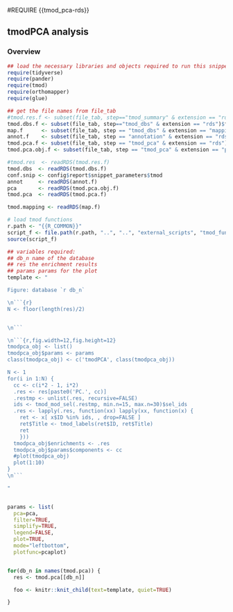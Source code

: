 #REQUIRE {{tmod_pca-rds}}

<!--
This is the snippet showing the results of tmodPCA
January Weiner
-->

## tmodPCA analysis


### Overview


```r
## load the necessary libraries and objects required to run this snippet
require(tidyverse)
require(pander)
require(tmod)
require(orthomapper)
require(glue)

## get the file names from file_tab
#tmod.res.f <- subset(file_tab, step=="tmod_summary" & extension == "rds")$filename
tmod.dbs.f <- subset(file_tab, step=="tmod_dbs" & extension == "rds")$filename
map.f      <- subset(file_tab, step == "tmod_dbs" & extension == "mapping.rds")$filename
annot.f    <- subset(file_tab, step == "annotation" & extension == "rds")$filename
tmod.pca.f <- subset(file_tab, step == "tmod_pca" & extension == "rds")$filename
tmod.pca.obj.f <- subset(file_tab, step == "tmod_pca" & extension == "pca.rds")$filename

#tmod.res  <- readRDS(tmod.res.f)
tmod.dbs  <- readRDS(tmod.dbs.f)
conf.snip <- config$report$snippet_parameters$tmod
annot     <- readRDS(annot.f)
pca       <- readRDS(tmod.pca.obj.f)
tmod.pca  <- readRDS(tmod.pca.f)

tmod.mapping <- readRDS(map.f)

# load tmod functions
r.path <- "{{R_COMMON}}"
script_f <- file.path(r.path, "..", "..", "external_scripts", "tmod_functions.R")
source(script_f)
```

```r

## variables required:
## db_n name of the database
## res the enrichment results
## params params for the plot
template <- "

Figure: database `r db_n`

\n```{r}
N <- floor(length(res)/2)


\n```

\n```{r,fig.width=12,fig.height=12}
tmodpca_obj <- list()
tmodpca_obj$params <- params
class(tmodpca_obj) <- c('tmodPCA', class(tmodpca_obj))

N <- 1
for(i in 1:N) {
  cc <- c(i*2 - 1, i*2)
  .res <- res[paste0('PC.', cc)]
  .restmp <- unlist(.res, recursive=FALSE)
  ids <- tmod_mod_sel(.restmp, min.n=15, max.n=30)$sel_ids
  .res <- lapply(.res, function(xx) lapply(xx, function(x) {
    ret <- x[ x$ID %in% ids, , drop=FALSE ]
    ret$Title <- tmod_labels(ret$ID, ret$Title)
    ret
    }))
  tmodpca_obj$enrichments <- .res
  tmodpca_obj$params$components <- cc
  #plot(tmodpca_obj)
  plot(1:10)
}
\n```

"



```

```r

params <- list(
  pca=pca,
  filter=TRUE,
  simplify=TRUE,
  legend=FALSE,
  plot=TRUE,
  mode="leftbottom",
  plotfunc=pcaplot)


for(db_n in names(tmod.pca)) {
  res <- tmod.pca[[db_n]]

  foo <- knitr::knit_child(text=template, quiet=TRUE)

}

```



